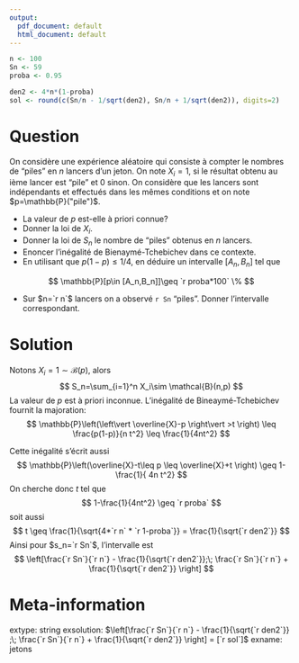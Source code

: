 ```yaml
---
output:
  pdf_document: default
  html_document: default
---
```

```r
n <- 100
Sn <- 59
proba <- 0.95

den2 <- 4*n*(1-proba)
sol <- round(c(Sn/n - 1/sqrt(den2), Sn/n + 1/sqrt(den2)), digits=2)
```

Question
========
On considère une expérience aléatoire qui consiste à compter le nombres de "piles" en $n$ lancers d'un jeton. On note $X_i=1$, si le résultat obtenu au ième lancer est "pile" et 0 sinon.
On considère que les lancers sont indépendants et effectués dans les mêmes conditions et on note $p=\mathbb{P}("pile")$.

* La valeur de $p$ est-elle à priori connue?
* Donner la loi de $X_i$.
* Donner la loi de $S_n$ le nombre de "piles" obtenus en $n$ lancers.
* Enoncer l'inégalité de Bienaymé-Tchebichev dans ce contexte.
* En utilisant que $p(1-p)\leq 1/4$, en déduire un intervalle $[A_n,B_n]$ tel que

$$
\mathbb{P}[p\in [A_n,B_n]]\geq `r proba*100` \%
$$

* Sur $n=`r n`$ lancers on a observé `r Sn` "piles". Donner l'intervalle correspondant.


Solution
========
Notons $X_i=1 \sim \mathcal{B}(p)$, alors
$$
  S_n=\sum_{i=1}^n X_i\sim \mathcal{B}(n,p)
$$
La valeur de $p$ est à priori inconnue.
L'inégalité de Bineaymé-Tchebichev fournit la majoration:
$$
  \mathbb{P}\left(\left\vert \overline{X}-p \right\vert >t \right) \leq
  \frac{p(1-p)}{n t^2} \leq
  \frac{1}{4nt^2}
$$

Cette inégalité s'écrit aussi
$$ 
  \mathbb{P}\left(\overline{X}-t\leq p \leq \overline{X}+t \right) \geq
  1-\frac{1}{ 4n t^2}
$$
On cherche donc $t$ tel que 
$$  
  1-\frac{1}{4nt^2} \geq `r proba`
$$
soit aussi
$$
  t \geq \frac{1}{\sqrt{4*`r n` * `r 1-proba`}} = 
  \frac{1}{\sqrt{`r den2`}}
$$
Ainsi pour $s_n=`r Sn`$, l'intervalle
est 
$$
  \left[\frac{`r Sn`}{`r n`} - \frac{1}{\sqrt{`r den2`}};\;
  \frac{`r Sn`}{`r n`} + \frac{1}{\sqrt{`r den2`}} \right]
$$

Meta-information
================
extype: string
exsolution: $\left[\frac{`r Sn`}{`r n`} - \frac{1}{\sqrt{`r den2`}} ;\; \frac{`r Sn`}{`r n`} +  \frac{1}{\sqrt{`r den2`}} \right] = [`r sol`]$
exname: jetons


